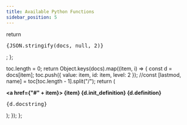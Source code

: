 ```yaml
---
title: Available Python Functions
sidebar_position: 5
---
```



  return <pre>{JSON.stringify(docs, null, 2)}</pre>;
};

  toc.length = 0;
  return Object.keys(docs).map((item, i) => {
    const d = docs[item];
    toc.push({ value: item, id: item, level: 2 });
    //const [lastmod, name] = toc[toc.length - 1].split("/");
    return (
      <dl key={i} className="doc" id={item}>
        <dt>
          <strong>
            <a href={"#" + item}>
              {item}
              {d.init_definition}
              {d.definition}
            </a>
          </strong>
        </dt>
        <dl>
          <pre>{d.docstring}</pre>
        </dl>
      </dl>
    );
  });
};

<div className="doclist">
  <DocList docs={docs}></DocList>
</div>
